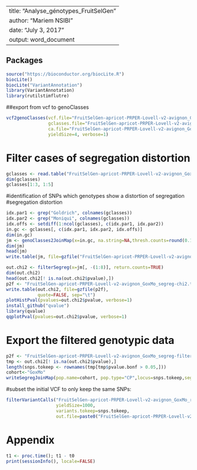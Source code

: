 ﻿---
title: "Analyse_génotypes_FruitSelGen"
author: "Mariem NSIBI"
date: "July 3, 2017"
output: word_document
---

## Packages
```{r}
source("https://bioconductor.org/biocLite.R")
biocLite()
biocLite("VariantAnnotation")
library(VariantAnnotation)
library(rutilstimflutre)
```

##export from vcf to genoClasses


```{r}
vcf2genoClasses(vcf.file="FruitSelGen-apricot-PRPER-Lovell-v2-avignon_GoxMo_raw-snps_gatk-filter.vcf.gz", genome="PRPER-Lovell-v2",
                gclasses.file="FruitSelGen-apricot-PRPER-Lovell-v2-avignon_GoxMo_raw-snps_gatk-filter_gclasses.tsv.gz",
                ca.file="FruitSelGen-apricot-PRPER-Lovell-v2-avignon_GoxMo_raw-snps_gatk-filter_coords-alleles.tsv.gz",
                yieldSize=4, verbose=1)
```
# Filter cases of segregation distortion
```{r}
gclasses <- read.table("FruitSelGen-apricot-PRPER-Lovell-v2-avignon_GoxMo_raw-snps_gatk-filter_gclasses.tsv", stringsAsFactors=FALSE, check.names=FALSE)
dim(gclasses)
gclasses[1:3, 1:5]
```
#identification of SNPs which genotypes show a distortion of segregation
#segregation distortion 
```{r}
idx.par1 <- grep("Goldrich", colnames(gclasses))
idx.par2 <- grep("Moniqui", colnames(gclasses))
idx.offs <- setdiff(1:ncol(gclasses), c(idx.par1, idx.par2))
in.gc <- gclasses[, c(idx.par1, idx.par2, idx.offs)]
dim(in.gc)
jm <- genoClasses2JoinMap(x=in.gc, na.string=NA,thresh.counts=round(0.1*(ncol(in.gc)-2)),thresh.na=round(0.3*(ncol(in.gc)-2)))
dim(jm)
head(jm)
write.table(jm, file=gzfile("FruitSelGen-apricot-PRPER-Lovell-v2-avignon_GoxMo_joinmap.tsv.gz"), quote=FALSE, sep="\t")
```

```{r}
out.chi2 <- filterSegreg(x=jm[, -(1:8)], return.counts=TRUE)
dim(out.chi2)
head(out.chi2[! is.na(out.chi2$pvalue),])
p2f <- "FruitSelGen-apricot-PRPER-Lovell-v2-avignon_GoxMo_segreg-chi2.tsv.gz"
write.table(out.chi2, file=gzfile(p2f),
            quote=FALSE, sep="\t")
plotHistPval(pvalues=out.chi2$pvalue, verbose=1)
install_github("qvalue")
library(qvalue)
qqplotPval(pvalues=out.chi2$pvalue, verbose=1)
```
# Export the filtered genotypic data
```{r}
p2f <- "FruitSelGen-apricot-PRPER-Lovell-v2-avignon_GoxMo_segreg-filtered.loc.gz"
tmp <- out.chi2[! is.na(out.chi2$pvalue),]
length(snps.tokeep <- rownames(tmp[tmp$pvalue.bonf > 0.05,]))
cohort<-"GoxMo"
writeSegregJoinMap(pop.name=cohort, pop.type="CP",locus=snps.tokeep,segregs=jm[snps.tokeep, "seg"],phases=rep("{?}", length(snps.tokeep)), classifs=rep("NA", length(snps.tokeep)),genos=jm[snps.tokeep, -c(1:9)],file=p2f)
```
#subset the initial VCF to only keep the same SNPs:
```{r}
filterVariantCalls("FruitSelGen-apricot-PRPER-Lovell-v2-avignon_GoxMo_raw-snps_gatk-filter.vcf.gz", genome="Lovell-v2",
                   yieldSize=1000,
                   variants.tokeep=snps.tokeep,
                   out.file=paste0("FruitSelGen-apricot-PRPER-Lovell-v2-avignon_GoxMo_segreg-filtered.vcf.gz"))

```
# Appendix

```{r info}
t1 <- proc.time(); t1 - t0
print(sessionInfo(), locale=FALSE)
```